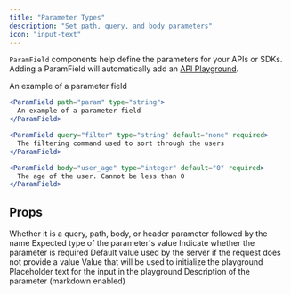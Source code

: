 ```yaml
---
title: "Parameter Types"
description: "Set path, query, and body parameters"
icon: "input-text"
---
```


`ParamField` components help define the parameters for your APIs or SDKs. Adding a ParamField will automatically add an [API Playground](/api-playground/overview).

<ParamField path="param" type="string" required>
  An example of a parameter field
</ParamField>

<RequestExample>

```jsx Path Example
<ParamField path="param" type="string">
  An example of a parameter field
</ParamField>
```

```jsx Query Example
<ParamField query="filter" type="string" default="none" required>
  The filtering command used to sort through the users
</ParamField>
```

```jsx Body Example
<ParamField body="user_age" type="integer" default="0" required>
  The age of the user. Cannot be less than 0
</ParamField>
```

</RequestExample>

## Props

<ParamField body="query, path, body, or header" type="string">
  Whether it is a query, path, body, or header parameter followed by the name
</ParamField>

<ParamField body="type" type="string">
  Expected type of the parameter's value
</ParamField>

<ParamField body="required" type="boolean">
  Indicate whether the parameter is required
</ParamField>

<ParamField body="default" type="string">
  Default value used by the server if the request does not provide a value
</ParamField>

<ParamField body="initialValue" type="any">
  Value that will be used to initialize the playground
</ParamField>

<ParamField body="placeholder" type="string">
  Placeholder text for the input in the playground
</ParamField>

<ParamField body="children" type="string">
  Description of the parameter (markdown enabled)
</ParamField>
